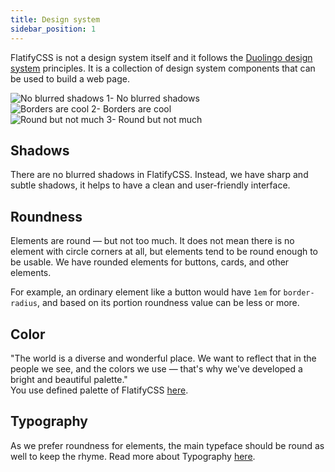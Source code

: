 ```yaml
---
title: Design system
sidebar_position: 1
---
```


FlatifyCSS is not a design system itself and it follows the [Duolingo design system](https://design.duolingo.com/) principles. It is a collection of design system components that can be used to build a web page.

<div class="flex-center" style={{ marginBottom: 50 }}>
  <div class="flex-column-center">
    <img src="/flatifycss/img/docs/intro/blur.png" alt="No blurred shadows" />
    1- No blurred shadows
  </div>
  <div class="flex-column-center">
    <img src="/flatifycss/img/docs/intro/border.png" alt="Borders are cool" />
    2- Borders are cool
  </div>
  <div class="flex-column-center">
    <img src="/flatifycss/img/docs/intro/roundness.png" alt="Round but not much" />
    3- Round but not much
  </div>
</div>

## Shadows

There are no blurred shadows in FlatifyCSS. Instead, we have sharp and subtle shadows, it helps to have a clean and user-friendly interface.

## Roundness

Elements are round — but not too much. It does not mean there is no element with circle corners at all, but elements tend to be round enough to be usable. We have rounded elements for buttons, cards, and other elements.

For example, an ordinary element like a button would have `1em` for `border-radius`, and based on its portion roundness value can be less or more.

## Color

"The world is a diverse and wonderful place. We want to reflect that in the people we see, and the colors we use — that's why we've developed a bright and beautiful palette."  
You use defined palette of FlatifyCSS [here](/docs/overview/colors).

## Typography

As we prefer roundness for elements, the main typeface should be round as well to keep the rhyme. Read more about Typography [here](/docs/overview/typography).
